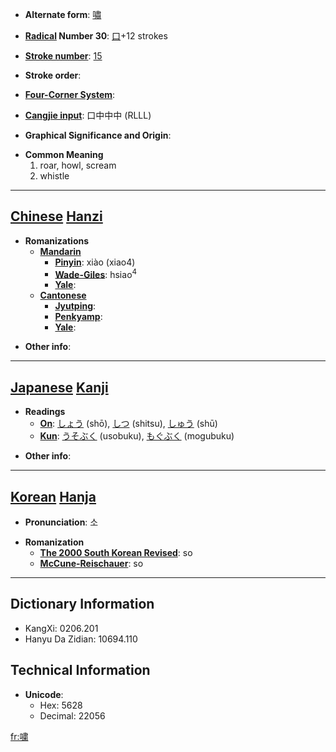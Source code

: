 * '''Alternate form''': [[嘯]]

* '''[[Wiktionary:Chinese radical index| Radical]] Number 30''': [[Wiktionary:Chinese radical index 口|口]]+12 strokes

* '''[[Wiktionary:Chinese total strokes index|Stroke number]]''': [[Wiktionary:Chinese total strokes index 15|15]]

* '''Stroke order''': 

* '''[[Wiktionary:Chinese four corner index|Four-Corner System]]''': 

* '''[[Wiktionary:Chinese Cangjie index|Cangjie input]]''': 口中中中 (RLLL)

* '''Graphical Significance and Origin''': 

* '''Common Meaning'''
*#roar, howl, scream
*# whistle


----

== [[Chinese]] [[Hanzi]] ==

* '''Romanizations'''
** '''[[Mandarin]]'''
*** '''[[Pinyin]]''': xiào (xiao4)
*** '''[[Wade-Giles]]''': hsiao<sup>4</sup>
*** '''[[Yale]]''': 
** '''[[Cantonese]]'''
*** '''[[Jyutping]]''':
*** '''[[Penkyamp]]''': 
*** '''[[Yale]]''': 

* '''Other info''': 

----

== [[Japanese]] [[Kanji]] ==

* '''Readings'''
** '''[[On]]''': [[しょう]] (shō), [[しつ]] (shitsu), [[しゅう]] (shū)
** '''[[Kun]]''': [[うそぶく]] (usobuku), [[もぐぶく]] (mogubuku)

* '''Other info''':  

----

== [[Korean]] [[Hanja]] ==

* '''Pronunciation''': 소

* '''Romanization'''
** '''[[The 2000 South Korean Revised Romanization|The 2000 South Korean Revised]]''': so
** '''[[McCune-Reischauer]]''': so

----

== Dictionary Information ==

* KangXi: 0206.201
* Hanyu Da Zidian: 10694.110

== Technical Information ==

* '''Unicode''':
** Hex: 5628
** Decimal: 22056

[[fr:嘨]]